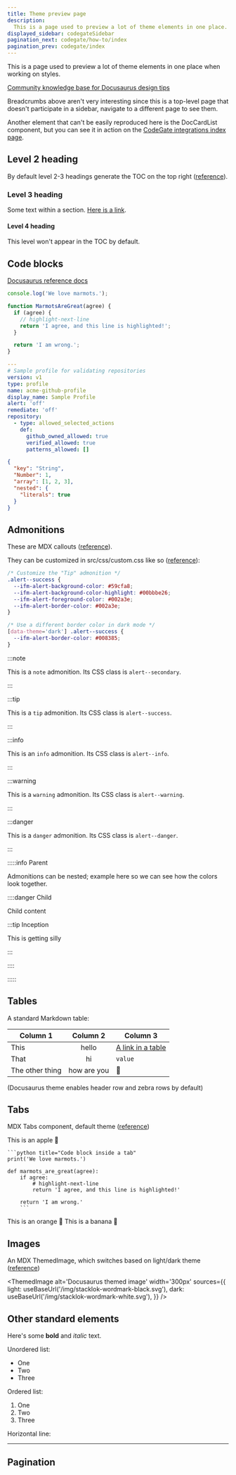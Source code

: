 ```yaml
---
title: Theme preview page
description:
  This is a page used to preview a lot of theme elements in one place.
displayed_sidebar: codegateSidebar
pagination_next: codegate/how-to/index
pagination_prev: codegate/index
---
```


<head>
  <meta name='robots' content='noindex' />
</head>

This is a page used to preview a lot of theme elements in one place when working
on styles.

[Community knowledge base for Docusaurus design tips](https://docusaurus.community/knowledge/design/)

Breadcrumbs above aren't very interesting since this is a top-level page that
doesn't participate in a sidebar, navigate to a different page to see them.

Another element that can't be easily reproduced here is the DocCardList
component, but you can see it in action on the
[CodeGate integrations index page](./codegate/integrations/index.mdx).

## Level 2 heading

By default level 2-3 headings generate the TOC on the top right
([reference](https://docusaurus.io/docs/markdown-features/toc#table-of-contents-heading-level)).

### Level 3 heading

Some text within a section. [Here is a link](/theme-preview.mdx).

#### Level 4 heading

This level won't appear in the TOC by default.

## Code blocks

[Docusaurus reference docs](https://docusaurus.io/docs/markdown-features/code-blocks)

```js title="Some JavaScript with line numbers" showLineNumbers
console.log('We love marmots.');

function MarmotsAreGreat(agree) {
  if (agree) {
    // highlight-next-line
    return 'I agree, and this line is highlighted!';
  }

  return 'I am wrong.';
}
```

```yaml title="some-yaml.yaml"
---
# Sample profile for validating repositories
version: v1
type: profile
name: acme-github-profile
display_name: Sample Profile
alert: 'off'
remediate: 'off'
repository:
  - type: allowed_selected_actions
    def:
      github_owned_allowed: true
      verified_allowed: true
      patterns_allowed: []
```

```json title="Example JSON with highlighted lines" {2,5-7}
{
  "key": "String",
  "Number": 1,
  "array": [1, 2, 3],
  "nested": {
    "literals": true
  }
}
```

## Admonitions

These are MDX callouts
([reference](https://docusaurus.io/docs/markdown-features/admonitions)).

They can be customized in src/css/custom.css like so
([reference](https://docusaurus.community/knowledge/design/admonitions/#updating-the-css)):

```css
/* Customize the "Tip" admonition */
.alert--success {
  --ifm-alert-background-color: #59cfa8;
  --ifm-alert-background-color-highlight: #00bbbe26;
  --ifm-alert-foreground-color: #002a3e;
  --ifm-alert-border-color: #002a3e;
}

/* Use a different border color in dark mode */
[data-theme='dark'] .alert--success {
  --ifm-alert-border-color: #008385;
}
```

:::note

This is a `note` admonition. Its CSS class is `alert--secondary`.

:::

:::tip

This is a `tip` admonition. Its CSS class is `alert--success`.

:::

:::info

This is an `info` admonition. Its CSS class is `alert--info`.

:::

:::warning

This is a `warning` admonition. Its CSS class is `alert--warning`.

:::

:::danger

This is a `danger` admonition. Its CSS class is `alert--danger`.

:::

:::::info Parent

Admonitions can be nested; example here so we can see how the colors look
together.

::::danger Child

Child content

:::tip Inception

This is getting silly

:::

::::

:::::

## Tables

A standard Markdown table:

| Column 1        |  Column 2   | Column 3                     |
| --------------- | :---------: | ---------------------------- |
| This            |    hello    | [A link in a table](#tables) |
| That            |     hi      | `value`                      |
| The other thing | how are you | 🙈                           |

(Docusaurus theme enables header row and zebra rows by default)

## Tabs

MDX Tabs component, default theme
([reference](https://docusaurus.io/docs/markdown-features/tabs))


<Tabs>
  <TabItem value='apple' label='Apple' default>
    This is an apple 🍎

    ```python title="Code block inside a tab"
    print('We love marmots.')

    def marmots_are_great(agree):
        if agree:
            # highlight-next-line
            return 'I agree, and this line is highlighted!'

        return 'I am wrong.'
        ```

  </TabItem>
  <TabItem value='orange' label='Orange'>
    This is an orange 🍊
  </TabItem>
  <TabItem value='banana' label='Banana'>
    This is a banana 🍌
  </TabItem>
</Tabs>

## Images

An MDX ThemedImage, which switches based on light/dark theme
([reference](https://docusaurus.io/docs/markdown-features/assets#themed-images))


<ThemedImage
  alt='Docusaurus themed image'
  width='300px'
  sources={{
    light: useBaseUrl('/img/stacklok-wordmark-black.svg'),
    dark: useBaseUrl('/img/stacklok-wordmark-white.svg'),
  }}
/>

## Other standard elements

Here's some **bold** and _italic_ text.

Unordered list:

- One
- Two
- Three

Ordered list:

1. One
1. Two
1. Three

Horizontal line:

---

## Pagination
